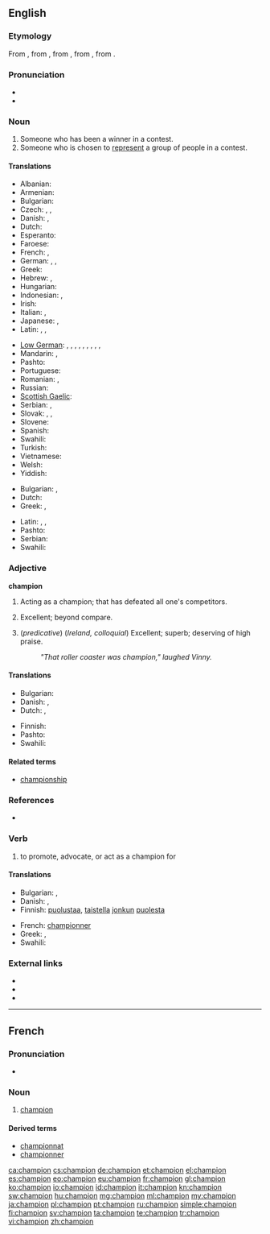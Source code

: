 {{also|Champion}}
==English==
{{wikipedia}}

===Etymology===
From {{etyl|enm}}, from {{etyl|fro}}, from {{etyl|ML.}} {{term|lang=la|campio||a champion, combatant in a duel}}, from {{term|lang=la|campus||a battle, duel}}, from {{etyl|la}} {{term|lang=la|campus||a field, a plain, a place of action}}.

===Pronunciation===
* {{audio|en-us-champion.ogg|Audio (US)}}
* {{audio|En-uk-champion.ogg|Audio (UK)}}

===Noun===
{{en-noun}}

# Someone who has been a winner in a contest.
# Someone who is chosen to [[represent]] a group of people in a contest.

====Translations====
{{trans-top|someone who has been winner in a contest}}
* Albanian: {{t|sq|kampion|m|xs=Albanian}}
* Armenian: {{t-|hy|չեմպիոն|tr=čempion}}
* Bulgarian: {{t-|bg|шампион|m}}
* Czech: {{t-|cs|mistr|m}}, {{t-|cs|přeborník|m}}, {{t|cs|šampión|m}}
* Danish: {{t-|da|mester}}, {{t-|da|champion}}
* Dutch: {{t+|nl|kampioen|m}}
* Esperanto: {{t|eo|ĉampiono}}
* Faroese: {{t|fo|meistari|m}}
* French: {{t+|fr|champion|m}}, {{t+|fr|championne|f}}
* German: {{t+|de|Sieger|m}},  {{t+|de|Gewinner|m}},  {{t+|de|Meister|m}}
* Greek: {{t|el|πρωταθλητής|m|tr=protathlitís|sc=Grek}}
* Hebrew: {{t+|he|אלוף|m|tr=aluf}}, {{t|he|אלופה|f|tr=alufa}}
* Hungarian: {{t+|hu|bajnok}}
* Indonesian: {{t|id|pemenang|xs=Indonesian}},  {{t|id|juara |xs=Indonesian}}
* Irish: {{t|ga|curadh|xs=Irish}}
* Italian: {{t+|it|campione|m}}, {{t+|it|campionessa|f}}
* Japanese: {{t-|ja|チャンピオン|tr=chanpion}}, {{t+|ja|優勝者|tr=yūshōsha}}
* Latin: {{t|la|adversarius}}, {{t|la|adversarius|m}}, {{t|la|adversaria|f}}
{{trans-mid}}
* [[Low German]]: {{t|nds|Meester|m}}, {{t|nds|Mester|m}}, {{t|nds|Meister|m}}, {{t|nds|Meesterin|f}}, {{t|nds|Meestersch|f}}, {{t|nds|Meestersche|f}}, {{t|nds|Winner|m}}, {{t|nds|Winnerin|f}}, {{t|nds|Winnersch|f}}, {{t|nds|Winnersche|f}}
* Mandarin: {{t-|cmn|冠军|tr=guànjūn|sc=Hani}},  {{t|cmn|拥护者|tr=yōnghùzhě|sc=Hani}}
* Pashto: {{t|ps|اتل|m|tr=atël}}
* Portuguese: {{t-|pt|campeão|m}}
* Romanian: {{t-|ro|campion|m}}, {{t|ro|campioană|f}}
* Russian: {{t+|ru|чемпион|m|tr=čempión}}
* [[Scottish Gaelic]]: {{t-|gd|gaisgeach|m|xs=Scottish Gaelic}}
* Serbian: {{t-|sr|prvak|m}}, {{t-|sr|pobednik|m}}
* Slovak: {{t|sk|šampión|m}}, {{t|sk|majster|m}}, {{t|sk|preborník|m}}
* Slovene: {{t+|sl|prvak|m}}
* Spanish: {{t-|es|campeón|m}}
* Swahili: {{t+|sw|bingwa|xs=Swahili}}
* Turkish: {{t+|tr|şampiyon}}
* Vietnamese: {{t|vi|quán quân|xs=Vietnamese}}
* Welsh: {{t|cy|hyrwyddwr|xs=Welsh}}
* Yiddish: {{t-|yi|מײַסטער|m|tr=mayster |sc=Hebr|xs=Yiddish}}
{{trans-bottom}}

{{trans-top|defender of a cause}}
* Bulgarian: {{t+|bg|защитник|m}},  {{t+|bg|поборник|m}}
* Dutch: {{t-|nl|voorvechter|m}}
* Greek: {{t|el|υπέρμαχος|m|tr=ypérmachos|sc=Grek}}, {{t|el|υπερασπιστής|m|tr=yperaspistís|sc=Grek}}
{{trans-mid}}
* Latin: {{t|la|propugnator|m}}, {{t|la|propugnatrix|f}}, {{t|la|praeses|m}}
* Pashto: {{t|ps|اتل|m|tr=atël}}
* Serbian: {{t-|sr|pobornik|m}}
* Swahili: {{t+|sw|bingwa|xs=Swahili}}
{{trans-bottom}}

===Adjective===
'''champion'''

# {{attributive}} Acting as a champion; that has defeated all one's competitors.
# {{attributive}} Excellent; beyond compare.
# (''predicative'') (''Ireland, colloquial'') Excellent; superb; deserving of high praise.
#: ''"That roller coaster was champion," laughed Vinny.''

====Translations====
{{trans-top|something very positive}}
* Bulgarian: {{t+|bg|отличен}}
* Danish: {{t|da|mesterlig}}, {{t|da|førsteklasses}}
* Dutch: {{t+|nl|meesterlijk}}, {{t+|nl|eerste klasse}}
{{trans-mid}}
* Finnish: {{t+|fi|mestari}}
* Pashto: {{t|ps|اتل|tr=atël}}
* Swahili: {{t+|sw|bingwa|xs=Swahili}}
{{trans-bottom}}

====Related terms====
* [[championship]]

===References===
* {{R:OED2}}

===Verb===
{{en-verb}}

# {{usually|of a cause}} to promote, advocate, or act as a champion for

====Translations====
{{trans-top|to advocate}}
* Bulgarian: {{t|bg|защитавам}},  {{t|bg|подкрепям}}
* Danish: {{t-|da|forsvare}}, {{t|da|forfægte}}
* Finnish: [[puolustaa]], [[taistella]] [[joku|jonkun]] [[puolesta]]
{{trans-mid}}
* French: [[championner]]
* Greek: {{t|el|προασπίζω|tr=proaspízo|sc=Grek}}, {{t|el|υπερασπίζομαι|tr=yperaspízomai|sc=Grek}}
* Swahili: {{t+|sw|bingwa|xs=Swahili}}
{{trans-bottom}}

===External links===
* {{R:Webster 1913}}
* {{R:Century 1911}}
* {{R:OneLook}}

----

==French==

===Pronunciation===
* {{audio|Fr-champion.ogg|Audio}}

===Noun===
{{fr-noun|m}}

# [[champion#French|champion]]

====Derived terms====
* [[championnat]]
* [[championner]]

[[ca:champion]]
[[cs:champion]]
[[de:champion]]
[[et:champion]]
[[el:champion]]
[[es:champion]]
[[eo:champion]]
[[eu:champion]]
[[fr:champion]]
[[gl:champion]]
[[ko:champion]]
[[io:champion]]
[[id:champion]]
[[it:champion]]
[[kn:champion]]
[[sw:champion]]
[[hu:champion]]
[[mg:champion]]
[[ml:champion]]
[[my:champion]]
[[ja:champion]]
[[pl:champion]]
[[pt:champion]]
[[ru:champion]]
[[simple:champion]]
[[fi:champion]]
[[sv:champion]]
[[ta:champion]]
[[te:champion]]
[[tr:champion]]
[[vi:champion]]
[[zh:champion]]